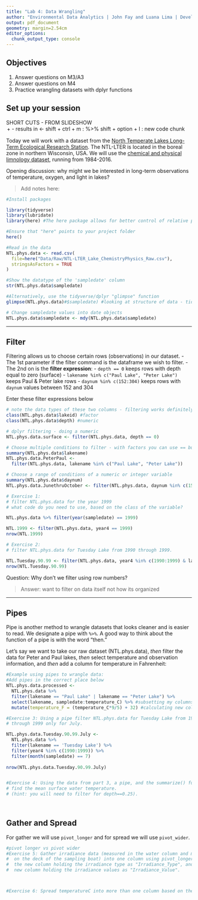 ```yaml
---
title: "Lab 4: Data Wrangling"
author: "Environmental Data Analytics | John Fay and Luana Lima | Developed by Kateri Salk"
output: pdf_document
geometry: margin=2.54cm
editor_options: 
  chunk_output_type: console
---
```


## Objectives
1. Answer questions on M3/A3
2. Answer questions on M4
3. Practice wrangling datasets with dplyr functions

## Set up your session
SHORT CUTS - FROM SLIDESHOW
<option> + -  results in <-
shift + ctrl + m : %>%
shift + option + I : new code chunk


Today we will work with a dataset from the [North Temperate Lakes Long-Term Ecological Research Station](https://lter.limnology.wisc.edu/about/overview). The NTL-LTER is located in the boreal zone in northern Wisconsin, USA. We will use the [chemical and physical limnology dataset](https://lter.limnology.wisc.edu/content/cascade-project-north-temperate-lakes-lter-core-data-physical-and-chemical-limnology-1984), running from 1984-2016. 

Opening discussion: why might we be interested in long-term observations of temperature, oxygen, and light in lakes?

> Add notes here: 

```r
#Install packages

library(tidyverse)
library(lubridate)
library(here) #The here package allows for better control of relative paths

#Ensure that "here" points to your project folder
here()

#Read in the data
NTL.phys.data <- read.csv(
  file=here("Data/Raw/NTL-LTER_Lake_ChemistryPhysics_Raw.csv"), 
  stringsAsFactors = TRUE
)

#Show the datatype of the 'sampledate' column
str(NTL.phys.data$sampledate)

#Alternatively, use the tidyverse/dplyr "glimpse" function
glimpse(NTL.phys.data)#$sampledate) #looking at structure of data - tidyverse 

# Change sampledate values into date objects
NTL.phys.data$sampledate <- mdy(NTL.phys.data$sampledate)
```

---

## Filter

Filtering allows us to choose certain rows (observations) in our dataset.
-   The 1st parameter if the filter command is the dataframe we wish to filter. 
-   The 2nd on is the **filter expression**:
   -    `depth == 0` keeps rows with depth equal to zero (surface)
   -    `lakename %in% c("Paul Lake", "Peter Lake")` keeps Paul & Peter lake rows
   -    `daynum %in% c(152:304)` keeps rows with `daynum` values between 152 and 304
   
Enter these filter expressions below

```r
# note the data types of these two columns - filtering works definitely depending on class
class(NTL.phys.data$lakeid) #factor
class(NTL.phys.data$depth) #numeric

# dplyr filtering - doing a numeric
NTL.phys.data.surface <- filter(NTL.phys.data, depth == 0) 

# Choose multiple conditions to filter - with factors you can use == but choosing multiple otptions we use %in% - goes through every row and see if its in this list and if its not it is skipped
summary(NTL.phys.data$lakename)
NTL.phys.data.PeterPaul <- 
  filter(NTL.phys.data, lakename %in% c("Paul Lake", "Peter Lake"))

# Choose a range of conditions of a numeric or integer variable
summary(NTL.phys.data$daynum)
NTL.phys.data.JunethruOctober <- filter(NTL.phys.data, daynum %in% c(152:304)) #using a slice - 152 -june starts and october ends in 304 
```

```r
# Exercise 1: 
# filter NTL.phys.data for the year 1999
# what code do you need to use, based on the class of the variable?

NTL.phys.data %>% filter(year(sampledate) == 1999)

NTL.1999 <- filter(NTL.phys.data, year4 == 1999)
nrow(NTL.1999)

# Exercise 2: 
# filter NTL.phys.data for Tuesday Lake from 1990 through 1999.

NTL.Tuesday.90.99 <- filter(NTL.phys.data, year4 %in% c(1990:1999) & lakename == 'Tuesday Lake')
nrow(NTL.Tuesday.90.99)


```
Question: Why don't we filter using row numbers?

> Answer: want to filter on data itself not how its organized

---

## Pipes

Pipe is another method to wrangle datasets that looks cleaner and is easier to read.  We designate a pipe with `%>%`. A good way to think about the function of a pipe is with the word "then." 

Let's say we want to take our raw dataset (NTL.phys.data), *then* filter the data for Peter and Paul lakes, *then* select temperature and observation information, and *then* add a column for temperature in Fahrenheit: 


```r
#Example using pipes to wrangle data: 
#Add pipes in the correct place below
NTL.phys.data.processed <- 
  NTL.phys.data %>%
  filter(lakename == "Paul Lake" | lakename == "Peter Lake") %>%
  select(lakename, sampledate:temperature_C) %>% #subsetting my columns 
  mutate(temperature_F = (temperature_C*9/5) + 32) #calculating new column in dataset

#Exercise 3: Using a pipe filter NTL.phys.data for Tuesday Lake from 1990 
# through 1999 only for July.

NTL.phys.data.Tuesday.90.99.July <-
  NTL.phys.data %>%
  filter(lakename == 'Tuesday Lake') %>% 
  filter(year4 %in% c(1990:1999)) %>%
  filter(month(sampledate) == 7)
 
nrow(NTL.phys.data.Tuesday.90.99.July) 


#Exercise 4: Using the data from part 3, a pipe, and the summarize() function, 
# find the mean surface water temperature. 
# (hint: you will need to filter for depth==0.25). 

  
```



## Gather and Spread

For gather we will use `pivot_longer` and for spread we will use `pivot_wider`.

```r
#pivot longer vs pivot wider
#Exercise 5: Gather irradiance data (measured in the water column and measured
#  on the deck of the sampling boat) into one column using pivot_longer. Name
#  the new column holding the irradiance type as "Irradiance_Type", and name the
#  new column holding the irradiance values as "Irradiance_Value".



#Exercise 6: Spread temperatureC into more than one column based on the depth.



```

